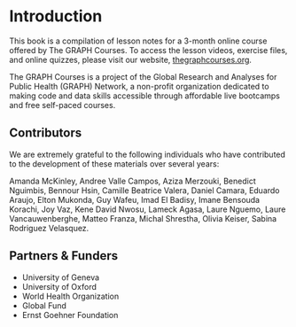 # Introduction {.unnumbered}

This book is a compilation of lesson notes for a 3-month online course offered by The GRAPH Courses. To access the lesson videos, exercise files, and online quizzes, please visit our website, [thegraphcourses.org](https://thegraphcourses.org).

The GRAPH Courses is a project of the Global Research and Analyses for Public Health (GRAPH) Network, a non-profit organization dedicated to making code and data skills accessible through affordable live bootcamps and free self-paced courses.

## Contributors

We are extremely grateful to the following individuals who have contributed to the development of these materials over several years:

Amanda McKinley, Andree Valle Campos, Aziza Merzouki, Benedict Nguimbis, Bennour Hsin, Camille Beatrice Valera, Daniel Camara, Eduardo Araujo, Elton Mukonda, Guy Wafeu, Imad El Badisy, Imane Bensouda Korachi, Joy Vaz, Kene David Nwosu, Lameck Agasa, Laure Nguemo, Laure Vancauwenberghe, Matteo Franza, Michal Shrestha, Olivia Keiser, Sabina Rodriguez Velasquez. 

## Partners & Funders

- University of Geneva
- University of Oxford
- World Health Organization
- Global Fund
- Ernst Goehner Foundation

